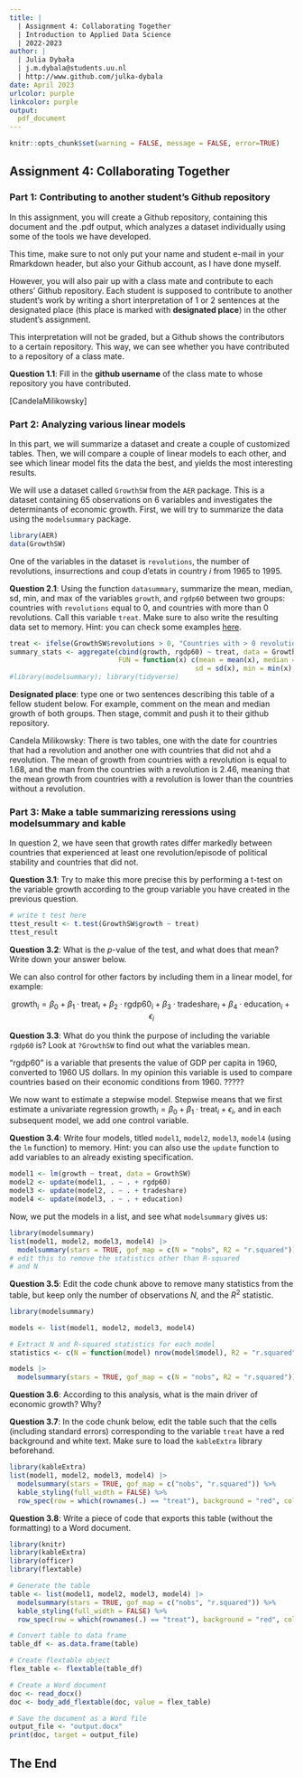 ```yaml
---
title: | 
  | Assignment 4: Collaborating Together
  | Introduction to Applied Data Science
  | 2022-2023
author: |
  | Julia Dybała 
  | j.m.dybala@students.uu.nl
  | http://www.github.com/julka-dybala
date: April 2023
urlcolor: purple
linkcolor: purple
output: 
  pdf_document
---
```


```r
knitr::opts_chunk$set(warning = FALSE, message = FALSE, error=TRUE)
```

## Assignment 4: Collaborating Together 

### Part 1: Contributing to another student's Github repository

In this assignment, you will create a Github repository, containing this document and the .pdf output, which analyzes a dataset individually using some of the tools we have developed. 

This time, make sure to not only put your name and student e-mail in your Rmarkdown header, but also your Github account, as I have done myself. 

However, you will also pair up with a class mate and contribute to each others' Github repository. Each student is supposed to contribute to another student's work by writing a short interpretation of 1 or 2 sentences at the designated place (this place is marked with **designated place**) in the other student's assignment. 

This interpretation will not be graded, but a Github shows the contributors to a certain repository. This way, we can see whether you have contributed to a repository of a class mate. 

**Question 1.1**: Fill in the __github username__ of the class mate to whose repository you have contributed. 

[CandelaMilikowsky]

### Part 2: Analyzing various linear models

In this part, we will summarize a dataset and create a couple of customized tables. Then, we will compare a couple of linear models to each other, and see which linear model fits the data the best, and yields the most interesting results.

We will use a dataset called `GrowthSW` from the `AER` package. This is a dataset containing 65 observations on 6 variables and investigates the determinants of economic growth. First, we will try to summarize the data using the `modelsummary` package. 

```r
library(AER)
data(GrowthSW)
```

One of the variables in the dataset is `revolutions`, the number of revolutions, insurrections and coup d'etats in country $i$ from 1965 to 1995.

**Question 2.1**: Using the function `datasummary`, summarize the mean, median, sd, min, and max of the variables `growth`, and `rgdp60` between two groups: countries with `revolutions` equal to 0, and countries with more than 0 revolutions. Call this variable `treat`. Make sure to also write the resulting data set to memory. Hint: you can check some examples [here](https://vincentarelbundock.github.io/modelsummary/articles/datasummary.html#datasummary).

```r
treat <- ifelse(GrowthSW$revolutions > 0, "Countries with > 0 revolutions", "Countries with 0 revolutions")
summary_stats <- aggregate(cbind(growth, rgdp60) ~ treat, data = GrowthSW,
                           FUN = function(x) c(mean = mean(x), median = median(x),
                                              sd = sd(x), min = min(x), max = max(x)))
#library(modelsummary); library(tidyverse) 
```

**Designated place**: type one or two sentences describing this table of a fellow student below. For example, comment on the mean and median growth of both groups. Then stage, commit and push it to their github repository. 

Candela Milikowsky:
There is two tables, one with the date for countries that had a revolution and another one with countries that did not ahd a revolution.
The mean of growth from countries with a revolution is equal to 1.68, and the man from the countries with a revolution is 2.46, meaning that the mean growth from countries with a revolution is lower than the countries without a revolution.


### Part 3: Make a table summarizing reressions using modelsummary and kable

In question 2, we have seen that growth rates differ markedly between countries that experienced at least one revolution/episode of political stability and countries that did not. 

**Question 3.1**: Try to make this more precise this by performing a t-test on the variable growth according to the group variable you have created in the previous question. 

```r
# write t test here
ttest_result <- t.test(GrowthSW$growth ~ treat)
ttest_result 
```

**Question 3.2**: What is the $p$-value of the test, and what does that mean? Write down your answer below.


We can also control for other factors by including them in a linear model, for example:

$$
\text{growth}_i = \beta_0 + \beta_1 \cdot \text{treat}_i + \beta_2 \cdot \text{rgdp60}_i + \beta_3 \cdot \text{tradeshare}_i + \beta_4 \cdot \text{education}_i + \epsilon_i
$$

**Question 3.3**: What do you think the purpose of including the variable `rgdp60` is? Look at `?GrowthSW` to find out what the variables mean. 

"rgdp60" is a variable that presents the value of GDP per capita in 1960, converted to 1960 US dollars. In my opinion this variable is used to compare countries based on their economic conditions from 1960. ?????

We now want to estimate a stepwise model. Stepwise means that we first estimate a univariate regression $\text{growth}_i = \beta_0 + \beta_1 \cdot \text{treat}_i + \epsilon_i$, and in each subsequent model, we add one control variable. 

**Question 3.4**: Write four models, titled `model1`, `model2`, `model3`, `model4` (using the `lm` function) to memory. Hint: you can also use the `update` function to add variables to an already existing specification.

```r
model1 <- lm(growth ~ treat, data = GrowthSW)
model2 <- update(model1, . ~ . + rgdp60)
model3 <- update(model2, . ~ . + tradeshare)
model4 <- update(model3, . ~ . + education)
```

Now, we put the models in a list, and see what `modelsummary` gives us:

```r
library(modelsummary)
list(model1, model2, model3, model4) |>
  modelsummary(stars = TRUE, gof_map = c(N = "nobs", R2 = "r.squared"))  
# edit this to remove the statistics other than R-squared
# and N
```

**Question 3.5**: Edit the code chunk above to remove many statistics from the table, but keep only the number of observations $N$, and the $R^2$ statistic. 

```r
library(modelsummary)

models <- list(model1, model2, model3, model4)

# Extract N and R-squared statistics for each model
statistics <- c(N = function(model) nrow(model$model), R2 = "r.squared")

models |>
  modelsummary(stars = TRUE, gof_map = c(N = "nobs", R2 = "r.squared")) 
```

**Question 3.6**: According to this analysis, what is the main driver of economic growth? Why?

**Question 3.7**: In the code chunk below, edit the table such that the cells (including standard errors) corresponding to the variable `treat` have a red background and white text. Make sure to load the `kableExtra` library beforehand.

```r
library(kableExtra)
list(model1, model2, model3, model4) |>
  modelsummary(stars = TRUE, gof_map = c("nobs", "r.squared")) %>%
  kable_styling(full_width = FALSE) %>%
  row_spec(row = which(rownames(.) == "treat"), background = "red", color = "white")
```

**Question 3.8**: Write a piece of code that exports this table (without the formatting) to a Word document. 

```r
library(knitr)
library(kableExtra)
library(officer)
library(flextable)

# Generate the table
table <- list(model1, model2, model3, model4) |>
  modelsummary(stars = TRUE, gof_map = c("nobs", "r.squared")) %>%
  kable_styling(full_width = FALSE) %>%
  row_spec(row = which(rownames(.) == "treat"), background = "red", color = "white")

# Convert table to data frame
table_df <- as.data.frame(table)

# Create flextable object
flex_table <- flextable(table_df)

# Create a Word document
doc <- read_docx()
doc <- body_add_flextable(doc, value = flex_table)

# Save the document as a Word file
output_file <- "output.docx"
print(doc, target = output_file)
```

## The End
